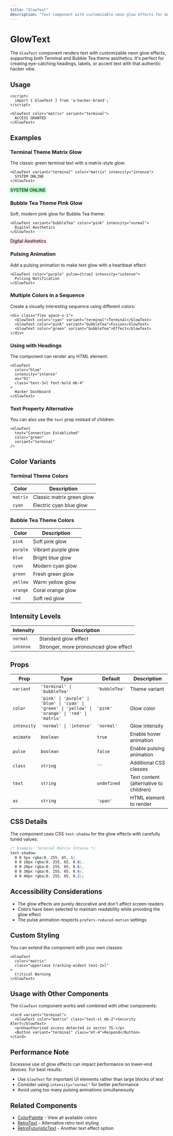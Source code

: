 ```yaml
---
title: "GlowText"
description: "Text component with customizable neon glow effects for both Terminal and Bubble Tea themes"
---
```


# GlowText

The `GlowText` component renders text with customizable neon glow effects, supporting both Terminal and Bubble Tea theme aesthetics. It's perfect for creating eye-catching headings, labels, or accent text with that authentic hacker vibe.

## Usage

```svelte
<script>
  import { GlowText } from 'a-hacker-brand';
</script>

<GlowText color="matrix" variant="terminal">
  ACCESS GRANTED
</GlowText>
```

## Examples

### Terminal Theme Matrix Glow

The classic green terminal text with a matrix-style glow:

```svelte
<GlowText variant="terminal" color="matrix" intensity="intense">
  SYSTEM ONLINE
</GlowText>
```

<CodePreview>
  <div class="bg-black p-4 rounded-lg">
    <span class="font-mono text-terminal-green text-2xl" style="text-shadow: 0 0 5px rgba(0, 255, 65, 1), 0 0 10px rgba(0, 255, 65, 0.8), 0 0 20px rgba(0, 255, 65, 0.6), 0 0 30px rgba(0, 255, 65, 0.4), 0 0 40px rgba(0, 255, 65, 0.2);">
      SYSTEM ONLINE
    </span>
  </div>
</CodePreview>

### Bubble Tea Theme Pink Glow

Soft, modern pink glow for Bubble Tea theme:

```svelte
<GlowText variant="bubbleTea" color="pink" intensity="normal">
  Digital Aesthetics
</GlowText>
```

<CodePreview>
  <div class="bg-[#1a1a2e] p-4 rounded-lg">
    <span class="font-mono text-[#ff85b3] text-2xl" style="text-shadow: 0 0 5px rgba(255, 133, 179, 0.8), 0 0 10px rgba(255, 133, 179, 0.6), 0 0 15px rgba(255, 133, 179, 0.4);">
      Digital Aesthetics
    </span>
  </div>
</CodePreview>

### Pulsing Animation

Add a pulsing animation to make text glow with a heartbeat effect:

```svelte
<GlowText color="purple" pulse={true} intensity="intense">
  Pulsing Notification
</GlowText>
```

### Multiple Colors in a Sequence

Create a visually interesting sequence using different colors:

```svelte
<div class="flex space-x-1">
  <GlowText color="cyan" variant="terminal">Terminal</GlowText>
  <GlowText color="pink" variant="bubbleTea">Fusion</GlowText>
  <GlowText color="green" variant="bubbleTea">Effect</GlowText>
</div>
```

### Using with Headings

The component can render any HTML element:

```svelte
<GlowText 
  color="blue" 
  intensity="intense" 
  as="h1" 
  class="text-3xl font-bold mb-4"
>
  Hacker Dashboard
</GlowText>
```

### Text Property Alternative

You can also use the `text` prop instead of children:

```svelte
<GlowText 
  text="Connection Established" 
  color="green" 
  variant="terminal"
/>
```

## Color Variants

### Terminal Theme Colors

| Color | Description |
|-------|-------------|
| `matrix` | Classic matrix green glow |
| `cyan` | Electric cyan blue glow |

### Bubble Tea Theme Colors

| Color | Description |
|-------|-------------|
| `pink` | Soft pink glow |
| `purple` | Vibrant purple glow |
| `blue` | Bright blue glow |
| `cyan` | Modern cyan glow |
| `green` | Fresh green glow |
| `yellow` | Warm yellow glow |
| `orange` | Coral orange glow |
| `red` | Soft red glow |

## Intensity Levels

| Intensity | Description |
|-----------|-------------|
| `normal` | Standard glow effect |
| `intense` | Stronger, more pronounced glow effect |

## Props

| Prop | Type | Default | Description |
|------|------|---------|-------------|
| `variant` | `'terminal' \| 'bubbleTea'` | `'bubbleTea'` | Theme variant |
| `color` | `'pink' \| 'purple' \| 'blue' \| 'cyan' \| 'green' \| 'yellow' \| 'orange' \| 'red' \| 'matrix'` | `'pink'` | Glow color |
| `intensity` | `'normal' \| 'intense'` | `'normal'` | Glow intensity |
| `animate` | `boolean` | `true` | Enable hover animation |
| `pulse` | `boolean` | `false` | Enable pulsing animation |
| `class` | `string` | `''` | Additional CSS classes |
| `text` | `string` | `undefined` | Text content (alternative to children) |
| `as` | `string` | `'span'` | HTML element to render |

## CSS Details

The component uses CSS `text-shadow` for the glow effects with carefully tuned values:

```css
/* Example: Terminal Matrix Intense */
text-shadow:
  0 0 5px rgba(0, 255, 65, 1),
  0 0 10px rgba(0, 255, 65, 0.8),
  0 0 20px rgba(0, 255, 65, 0.6),
  0 0 30px rgba(0, 255, 65, 0.4),
  0 0 40px rgba(0, 255, 65, 0.2);
```

## Accessibility Considerations

- The glow effects are purely decorative and don't affect screen readers
- Colors have been selected to maintain readability while providing the glow effect
- The pulse animation respects `prefers-reduced-motion` settings

## Custom Styling

You can extend the component with your own classes:

```svelte
<GlowText 
  color="matrix" 
  class="uppercase tracking-widest text-2xl"
>
  Critical Warning
</GlowText>
```

## Usage with Other Components

The `GlowText` component works well combined with other components:

```svelte
<Card variant="terminal">
  <GlowText color="matrix" class="text-xl mb-2">Security Alert</GlowText>
  <p>Unauthorized access detected in sector 7G.</p>
  <Button variant="terminal" class="mt-4">Respond</Button>
</Card>
```

## Performance Note

Excessive use of glow effects can impact performance on lower-end devices. For best results:

- Use `GlowText` for important UI elements rather than large blocks of text
- Consider using `intensity="normal"` for better performance
- Avoid using too many pulsing animations simultaneously

## Related Components

- [ColorPalette](/components/color-palette) - View all available colors
- [RetroText](/components/retro-text) - Alternative retro text styling
- [RetroFuturisticText](/components/retro-futuristic-text) - Another text effect option